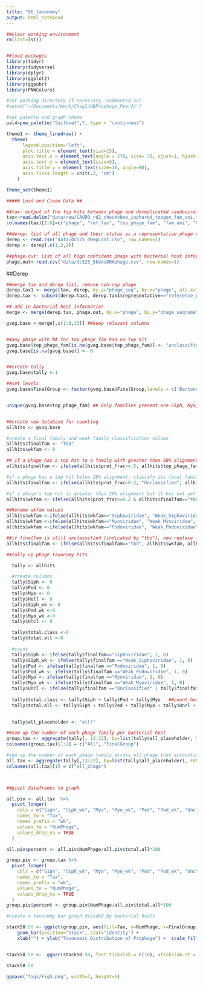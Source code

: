 ```yaml
---
title: "06_taxonomy"
output: html_notebook
---
```


```r
##clear working environment
rm(list=ls())


##load packages
library(tidyr)
library(tidyverse)
library(dplyr)
library(ggplot2)
library(ggpubr)
library(PNWColors)

#set working directory if necessary, commented out 
#setwd("~/Documents/Work/Chap1/HBProphage_PeerJ/")

#set palette and graph theme
pal4=pnw_palette("Sailboat",7, type = "continuous") 

theme1 <- theme_linedraw() + 
  theme(
      legend.position="left", 
      plot.title = element_text(size=15),
      axis.text.x = element_text(angle = 270, size= 30, vjust=1, hjust=0),
      axis.text.y = element_text(size=9),
      axis.title.y = element_text(size=10, angle=90),
      axis.ticks.length = unit(.3, "cm")
    ) 

theme_set(theme1)

##### Load and Clean Data ##

##tax: output of the top hits between phage and dereplicated caudovirales phage from inphared 
tax<-read.delim("data/raw/CAUDO_rd2_checkvbee_inphared_topgen_fam_ani.tsv", header=FALSE)
colnames(tax)[1:6]=c("phage", "ref_tax", "top_phage_fam", "fam_ani", "hit_prot", "prot_frac")

##derep: list of all phage and their status as a representative phage or not
derep <- read.csv("data/dc525_dRepList.csv", row.names=1)
derep <- derep[,c(1,2,3)]

##phage.out: list of all high confident phage with bacterial host information
phage.out<-read.csv("data/dc525_5kbdsDNAphage.csv", row.names=1)
```


##Derep
```r
##merge tax and derep list, remove non-rep phage
derep.tax1 <- merge(tax, derep, by.y="phage_seq", by.x="phage", all.x=TRUE, all.y=TRUE)
derep.tax <- subset(derep.tax1, derep.tax1$representative=="reference_phage")

## add in bacterial host information
merge <- merge(derep.tax, phage.out, by.x="phage", by.y="phage_seqname", all.x=TRUE, all.y=FALSE)

gvog.base <-merge[,c(1:8,13)] ##keep relevant columns


##any phage with NA for top_phage_fam had no top hit
gvog.base$top_phage_fam[is.na(gvog.base$top_phage_fam)] <- "unclassified_nohit"
gvog.base[is.na(gvog.base)] <- 0


##create tally
gvog.base$tally <-1

##set levels
gvog.base$FinalGroup <- factor(gvog.base$FinalGroup,levels = c('Bartonella apis', 'Bifidobacterium asteroides', 'Bifidobacterium coryneforme', 'Bifidobacterium indicum', 'Frischella perrara', 'Lactobacillus mellifer', 'Lactobacillus mellis', 'Lactobacillus apis', 'Lactobacillus helsingborgensis', 'Lactobacillus kimbladii', 'Lactobacillus kullabergensis', 'Lactobacillus melliventris', 'Lactobacillus kunkeei', 'Bombella apis', 'Snodgrassella alvi', 'Bombella sp.', 'Commensalibacter sp.', 'Gilliamella apis', 'Gilliamella apicola', 'Melissococcus plutonius', 'Paenibacillus larvae'))


unique(gvog.base$top_phage_fam) ## Only families present are Siph, Myo, Podo and unclassified/no hit 


##create new database for counting
allhits <- gvog.base 

#create a final family and weak family classification column
allhits$finalfam <- "tbd"
allhits$wkfam <- 0

## if a phage has a top hit to a family with greater than 50% alignment, classify that reference family as the "final family" (finalfam)
allhits$finalfam <- ifelse(allhits$prot_frac>=.5, allhits$top_phage_fam, allhits$finalfam)

#if a phage has a top hit below 20% alignment, classify its final family as "Unclassified"
allhits$finalfam <- ifelse(allhits$prot_frac<0.2, "Unclassified", allhits$finalfam)

#if a phage's top hit is greater than 20% alignment but it has not yet been officially classified (so below 50%), classify the column wkfam with that family as a weak association (wkfam)
allhits$wkfam <- ifelse(allhits$prot_frac>=0.2 & allhits$finalfam=="tbd", allhits$top_phage_fam, allhits$wkfam)

##Rename wkfam values
allhits$wkfam <-ifelse(allhits$wkfam=="Siphoviridae", "Weak_Siphoviridae", allhits$wkfam)
allhits$wkfam <-ifelse(allhits$wkfam=="Myoviridae", "Weak_Myoviridae", allhits$wkfam)
allhits$wkfam <-ifelse(allhits$wkfam=="Podoviridae", "Weak_Podoviridae", allhits$wkfam)

##if finalfam is still unclassified (indicated by "tbd"), now replace it with the  string in the wkfam column
allhits$finalfam <- ifelse(allhits$finalfam=="tbd", allhits$wkfam, allhits$finalfam)

##tally up phage taxonomy hits 

  tally <- allhits 

  #create columns  
  tally$Siph <- 0
  tally$Pod <- 0
  tally$Myo <- 0
  tally$Hell <- 0
  tally$Siph_wk <- 0
  tally$Pod_wk <-0
  tally$Myo_wk <-0
  tally$Uncl <- 0

  tally$total.class <-0
  tally$total.all <-0

  #count  
  tally$Siph <- ifelse(tally$finalfam=="Siphoviridae", 1, 0)
  tally$Siph_wk <- ifelse(tally$finalfam =="Weak_Siphoviridae", 1, 0)
  tally$Pod <- ifelse(tally$finalfam =="Podoviridae", 1, 0)
  tally$Pod_wk <- ifelse(tally$finalfam =="Weak_Podoviridae", 1, 0)
  tally$Myo <- ifelse(tally$finalfam =="Myoviridae", 1, 0)
  tally$Myo_wk <- ifelse(tally$finalfam =="Weak_Myoviridae", 1, 0)
  tally$Uncl <- ifelse(tally$finalfam =="Unclassified" | tally$finalfam=="unclassified_nohit", 1, 0)
  
  tally$total.class <- tally$Siph + tally$Pod + tally$Myo   ##count how many are strongly classified
  tally$total.all <- tally$Siph + tally$Pod + tally$Myo + tally$Uncl + tally$Siph_wk + tally$Myo_wk + tally$Pod_wk  ##count how many total classified/weak/unclassified

  
  tally$all_placeholder <- "all!"

##sum up the number of each phage family per bacterial host
group.tax <- aggregate(tally[, 13:22], by=list(tally$all_placeholder, tally$FinalGroup), FUN=sum)
colnames(group.tax)[1:2] = c("All", "FinalGroup")

#sum up the number of each phage family across all phage (not accounting for bacterial host)
all.tax <- aggregate(tally[,13:22], by=list(tally$all_placeholder), FUN=sum)
colnames(all.tax)[1] = c("all_phage")



##pivot dataframes to graph

all.piv <- all.tax  %>%
  pivot_longer(
    cols = c("Siph", "Siph_wk", "Myo", "Myo_wk", "Pod", "Pod_wk", "Uncl"),  
    names_to = "Tax", 
    names_prefix = "wk",
    values_to = "NumPhage",
    values_drop_na = TRUE
  )

all.piv$percent <- all.piv$NumPhage/all.piv$total.all*100

group.piv <- group.tax %>%
  pivot_longer(
    cols = c("Siph", "Siph_wk", "Myo", "Myo_wk", "Pod", "Pod_wk", "Uncl"), 
    names_to = "Tax", 
    names_prefix = "wk",
    values_to = "NumPhage",
    values_drop_na = TRUE
  )
group.piv$percent <- group.piv$NumPhage/all.piv$total.all*100

#create a taxonomy bar graph divided by bacterial hosts

stack50.50 <- ggplot(group.piv, aes(fill=Tax, y=NumPhage, x=FinalGroup)) + 
    geom_bar(position="stack", stat="identity") +
    xlab("") + ylab("Taxonomic Distribution of Prophage") +  scale_fill_manual(values=pal4, labels=c('Myoviridae', 'Weakly Myoviridae', 'Podoviridae', 'Weakly Podoviridae', 'Siphoviridae', 'Weakly Siphoviridae', 'Unclassified')) + xlab("") 


stack50.50 <-  ggpar(stack50.50, font.tickslab = c(10), xtickslab.rt = 50) + font("xy.text", size = 10)

stack50.50

ggsave("figs/Fig5.png", width=7, height=5)
```